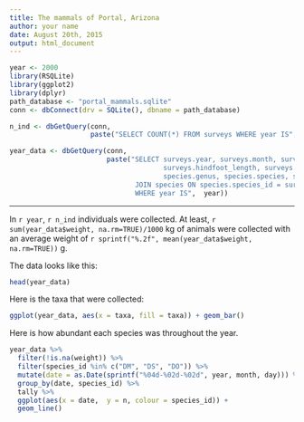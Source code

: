 ```yaml
---
title: The mammals of Portal, Arizona
author: your name
date: August 20th, 2015
output: html_document
---
```


```r
year <- 2000
library(RSQLite)
library(ggplot2)
library(dplyr)
path_database <- "portal_mammals.sqlite"
conn <- dbConnect(drv = SQLite(), dbname = path_database)

n_ind <- dbGetQuery(conn,
                    paste("SELECT COUNT(*) FROM surveys WHERE year IS", year))

year_data <- dbGetQuery(conn,
                        paste("SELECT surveys.year, surveys.month, surveys.day, surveys.species_id, surveys.sex,
                                      surveys.hindfoot_length, surveys.weight,
                                      species.genus, species.species, species.taxa FROM surveys
                               JOIN species ON species.species_id = surveys.species_id
                               WHERE year IS",  year))
```

----

In `r year`, `r n_ind` individuals were collected. At least,
`r sum(year_data$weight, na.rm=TRUE)/1000` kg of animals were collected with an average
weight of `r sprintf("%.2f", mean(year_data$weight, na.rm=TRUE))` g.

The data looks like this:

```r
head(year_data)
```

Here is the taxa that were collected:

```r
ggplot(year_data, aes(x = taxa, fill = taxa)) + geom_bar()
```

Here is how abundant each species was throughout the year.

```r
year_data %>%
  filter(!is.na(weight)) %>%
  filter(species_id %in% c("DM", "DS", "DO")) %>%
  mutate(date = as.Date(sprintf("%04d-%02d-%02d", year, month, day))) %>%
  group_by(date, species_id) %>%
  tally %>%
  ggplot(aes(x = date,  y = n, colour = species_id)) +
  geom_line()
```
